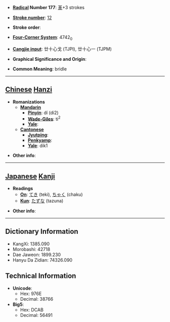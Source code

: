 * '''[[Wiktionary:Chinese radical index| Radical]] Number 177''': [[Wiktionary:Chinese radical index 革|革]]+3 strokes

* '''[[Wiktionary:Chinese total strokes index|Stroke number]]''': [[Wiktionary:Chinese total strokes index 12|12]]

* '''Stroke order''': 

* '''[[Wiktionary:Chinese four corner index|Four-Corner System]]''': 4742<sub>0</sub>

* '''[[Wiktionary:Chinese Cangjie index|Cangjie input]]''': 廿十心戈 (TJPI), 廿十心一 (TJPM)

* '''Graphical Significance and Origin''': 

* '''Common Meaning''': bridle

----

== [[Chinese]] [[Hanzi]] ==

* '''Romanizations'''
** '''[[Mandarin]]'''
*** '''[[Pinyin]]''': dí (di2)
*** '''[[Wade-Giles]]''': ti<sup>2</sup>
*** '''[[Yale]]''': 
** '''[[Cantonese]]'''
*** '''[[Jyutping]]''':
*** '''[[Penkyamp]]''': 
*** '''[[Yale]]''': dik1

* '''Other info''': 

----

== [[Japanese]] [[Kanji]] ==

* '''Readings'''
** '''[[On]]''': [[てき]] (teki), [[ちゃく]] (chaku)
** '''[[Kun]]''': [[たずな]] (tazuna)

* '''Other info''':  

----

== Dictionary Information ==

* KangXi: 1385.090
* Morobashi: 42718
* Dae Jaweon: 1899.230
* Hanyu Da Zidian: 74326.090

== Technical Information ==

* '''Unicode''':
** Hex: 976E
** Decimal: 38766
* '''Big5''':
** Hex: DCAB
** Decimal: 56491